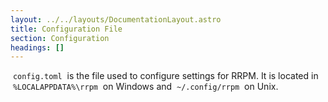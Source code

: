 ```yaml
---
layout: ../../layouts/DocumentationLayout.astro
title: Configuration File
section: Configuration
headings: []
---
```


&nbsp;`config.toml`&nbsp; is the file used to configure settings for RRPM. It is located in &nbsp;`%LOCALAPPDATA%\rrpm`&nbsp; on Windows and &nbsp;`~/.config/rrpm`&nbsp; on Unix.